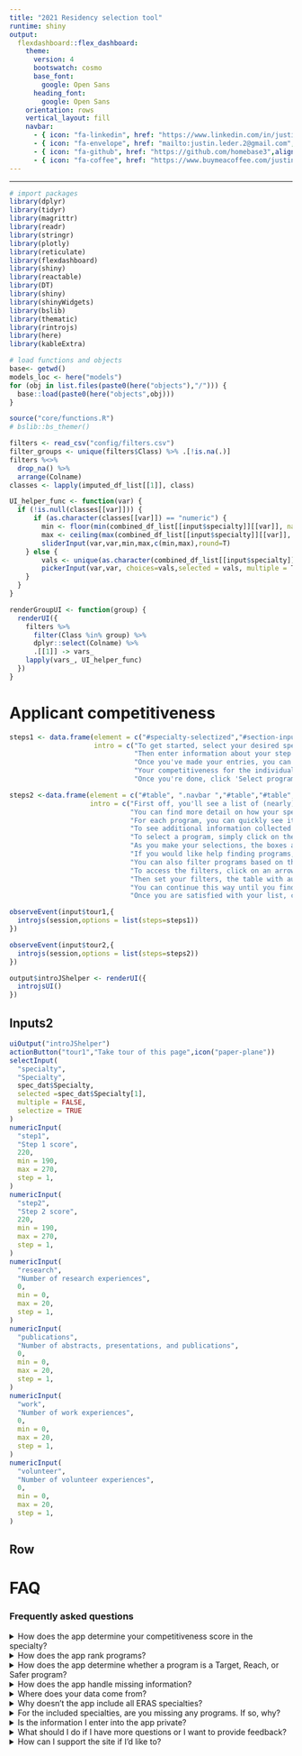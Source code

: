 ```yaml
---
title: "2021 Residency selection tool"
runtime: shiny
output:
  flexdashboard::flex_dashboard:
    theme:
      version: 4
      bootswatch: cosmo
      base_font: 
        google: Open Sans
      heading_font:
        google: Open Sans
    orientation: rows
    vertical_layout: fill
    navbar:
      - { icon: "fa-linkedin", href: "https://www.linkedin.com/in/justin-leder-3401904b/",align: right}
      - { icon: "fa-envelope", href: "mailto:justin.leder.2@gmail.com",align: right}
      - { icon: "fa-github", href: "https://github.com/homebase3",align: right}
      - { icon: "fa-coffee", href: "https://www.buymeacoffee.com/justinleder",align: right}
---
```


<style>
.html-widget.gauge {
  height: 100%; /*or try sth like 320px instead of 100%, whatever you prefer*/
}

.html-widget.gauge svg {
  height: 100%; /*or try sth like 320px instead of 100%, whatever you prefer*/
  margin-top: 0px;
  margin-bottom: 0px;
}

.btn-1 {
  background-color: #1F2041;
  color: #fff;
}
.btn-2 {
  background-color: #4B3F72;
  color: #fff;
}
.btn-3 {
  background-color: #119DA4;
  color: #fff;
}
.btn-4 {
  background-color: #19647E;
  color: #fff;
}

hr {
  border-top: none !important;
}

button {
  margin-bottom: 5px;
}

</style>

---

```r
# import packages
library(dplyr)
library(tidyr)
library(magrittr)
library(readr)
library(stringr)
library(plotly)
library(reticulate)
library(flexdashboard)
library(shiny)
library(reactable)
library(DT)
library(shiny)
library(shinyWidgets)
library(bslib)
library(thematic)
library(rintrojs)
library(here)
library(kableExtra)

# load functions and objects
base<- getwd()
models_loc <- here("models")
for (obj in list.files(paste0(here("objects"),"/"))) {
  base::load(paste0(here("objects",obj)))
}

source("core/functions.R")
# bslib::bs_themer()
```

<!-- ```{python import_models, context="setup", include = FALSE} -->
<!-- import turicreate as tc -->
<!-- models = dict() -->
<!-- for key in r.dat_list.keys(): -->
<!--   models[key] = tc.load_model(r.models_loc + '/' + key + '/') -->
<!-- ``` -->

```r
filters <- read_csv("config/filters.csv")
filter_groups <- unique(filters$Class) %>% .[!is.na(.)]
filters %<>%
  drop_na() %>%
  arrange(Colname)
classes <- lapply(imputed_df_list[[1]], class)
```

```r
UI_helper_func <- function(var) {
  if (!is.null(classes[[var]])) {
      if (as.character(classes[[var]]) == "numeric") {
        min <- floor(min(combined_df_list[[input$specialty]][[var]], na.rm = T))
        max <- ceiling(max(combined_df_list[[input$specialty]][[var]], na.rm = T))
        sliderInput(var,var,min,max,c(min,max),round=T)
    } else {
        vals <- unique(as.character(combined_df_list[[input$specialty]][[var]]))
        pickerInput(var,var, choices=vals,selected = vals, multiple = T, options=list(`liveSearch` = T, `actions-box` = TRUE,size = 10, `selected-text-format` = "count > 3"))
    }
  }
}

renderGroupUI <- function(group) {
  renderUI({
    filters %>%
      filter(Class %in% group) %>%
      dplyr::select(Colname) %>%
      .[[1]] -> vars_
    lapply(vars_, UI_helper_func)
  })
}
```

Applicant competitiveness
=======================

```r

steps1 <- data.frame(element = c("#specialty-selectized","#section-inputs","#section-overall-score","#step1Gauge", ".navbar"),
                     intro = c("To get started, select your desired specialty.",
                               "Then enter information about your step scores. Please note that these values are not logged or saved, and no one will have access to them other than you.",
                               "Once you've made your entries, you can see an assessment of your competitiveness in that specialty here versus matched applicants in the prior few years. This aggregates your scores on each individual components based on their relative importance accroding to program director surveys in your chosen specialty.",
                               "Your competitiveness for the individual components can also be found below. For example, this is your score based on your step 1 score alone",
                               "Once you're done, click 'Select programs' in the navbar to move to the next section. Give it a few seconds to load :)"))

steps2 <-data.frame(element = c("#table", ".navbar ","#table","#table","#table","#section-row-2",".btn",".section-inputs2","#UIProgram_basics","#UIProgram_basics","#UIProgram_basics","#UIbuttons"),
                    intro = c("First off, you'll see a list of (nearly) every program in your specialty. Programs are bucketted into \"Reach\", \"Target\", and \"Safer\" based on (1) your competitiveness in the specialty and (2) our assessment of the program based on applicant competitiveness, research quality, teaching quality, and patient outcomes. The initial order of the programs is based on this rank list, with the top program at the top.",
                              "You can find more detail on how your specialty was ranked by clicking \"More info on specialty ranking\" in the Navbar.",
                              "For each program, you can quickly see its details as well as links to all major relevant sites, including the Program website itself, Freida, AAMC, and Doximity where available.",
                              "To see additional information collected on an individual program, click the plus sign at the right of the table.",
                              "To select a program, simply click on the row in the table and it will highlight.",
                              "As you make your selections, the boxes at the top of the page will keep a tally of how many programs you've selected and at what level of competitiveness to help you craft a full, well-balanced program portfolio",
                              "If you would like help finding programs, click the \"Make recommendations and resort\" button. This will make recommendations based on a machine learning algorithm that tries to find similarities between your current selections and the other remaining programs. Once this loads, your current selections will be at the top, then the programs will be listed in the order of recommendation. I.e. the top recommended program will be first after your current selections.",
                              "You can also filter programs based on the menus contained below. These include all the traditional filters (e.g. Geography), but also some unique ones, including weather, cost of living, county health characteristics, and county divserity. We hope you find these useful.",
                              "To access the filters, click on an arrow to open the respective menu",
                              "Then set your filters, the table with automatically adjust, and don't worry, your prior selections will be saved, even if the filter removes them",
                              "You can continue this way until you find all your programs",
                              "Once you are satisfied with your list, click \"Download selections\" to dowload a csv file with all of the information about your chosen programs. Please note that the app will not save your selections ion, so make sure to do this to keep a record of your selection. Otherwise, you'll be starting from scratch the next time you open the app."))

observeEvent(input$tour1,{
  introjs(session,options = list(steps=steps1))
})

observeEvent(input$tour2,{
  introjs(session,options = list(steps=steps2))
})
```

```r
output$introJShelper <- renderUI({
  introjsUI()
})
```

Inputs2 {.sidebar}
------
```r
uiOutput("introJShelper")
actionButton("tour1","Take tour of this page",icon("paper-plane"))
selectInput(
  "specialty",
  "Specialty",
  spec_dat$Specialty,
  selected =spec_dat$Specialty[1],
  multiple = FALSE,
  selectize = TRUE
)
numericInput(
  "step1",
  "Step 1 score",
  220,
  min = 190,
  max = 270,
  step = 1,
)
numericInput(
  "step2",
  "Step 2 score",
  220,
  min = 190,
  max = 270,
  step = 1,
)
numericInput(
  "research",
  "Number of research experiences",
  0,
  min = 0,
  max = 20,
  step = 1,
)
numericInput(
  "publications",
  "Number of abstracts, presentations, and publications",
  0,
  min = 0,
  max = 20,
  step = 1,
)
numericInput(
  "work",
  "Number of work experiences",
  0,
  min = 0,
  max = 20,
  step = 1,
)
numericInput(
  "volunteer",
  "Number of volunteer experiences",
  0,
  min = 0,
  max = 20,
  step = 1,
)
```

Row {data-height=300}
----

<!-- ### Overall score -->
<!-- ```{r, context="server"} -->
<!-- output$valuebox <- renderValueBox({ -->
<!--   c(input$step1, input$step2, input$research, input$publications, input$work, input$volunteer) %>% -->
<!--     score_overall(., input$specialty, spec_dat,dists,PD_Survey_weights) %>% -->
<!--     `*`(100) -> score -->
<!--   col <- if_else(score >= 50, "#3fb618", if_else(score >= 20, "#ff7518", "#ff0039")) -->
<!--   score %>% -->
<!--     round(.) %>% -->
<!--     scales::ordinal(.) %>% -->
<!--     tags$p(., style = "font-size: 200%; color: #fff") %>% -->
<!--     valueBox(., caption = tags$p(paste0("percentile overall in ",input$specialty),style = "font-size: 150%; color: #fff"), icon = 'fa-star', color = col, href = NULL) -->
<!-- }) -->
<!-- ``` -->

<!-- ```{r, context="render"} -->
<!-- valueBoxOutput("valuebox") -->
<!-- ``` -->

<!-- Row {data-height=300} -->
<!-- ---- -->

<!-- ### Step 1 score -->

<!-- ```{r, context="server"} -->
<!-- output$step1Gauge<- renderGauge({ -->
<!--   score_step1(input$step1,input$specialty, spec_dat,dists)%>% -->
<!--     `*`(100) %>% -->
<!--     round(.) %>% -->
<!--     gauge(.,0,100, label = "Percentile", sectors = gaugeSectors(success = c(50,100), -->
<!--                                                                 warning = c(20,50), -->
<!--                                                                 danger = c(0,20), -->
<!--                                                                 colors = c("success", "warning","danger"))) -->
<!-- }) -->
<!-- ``` -->

<!-- ```{r, context="render"} -->
<!-- gaugeOutput("step1Gauge") -->
<!-- ``` -->

<!-- ### Step 2 score -->

<!-- ```{r, context="server"} -->
<!-- output$step2Gauge <- renderGauge({ -->
<!--   score_step2(input$step2,input$specialty, spec_dat,dists)%>% -->
<!--     `*`(100) %>% -->
<!--     round(.) %>% -->
<!--     gauge(.,0,100, label = "Percentile", sectors = gaugeSectors(success = c(67,100), -->
<!--                                                                 warning = c(33,67), -->
<!--                                                                 danger = c(0,33), -->
<!--                                                                 colors = c("success", "warning","danger"))) -->
<!-- }) -->
<!-- ``` -->

<!-- ```{r, context="render"} -->
<!-- gaugeOutput("step2Gauge") -->
<!-- ``` -->

<!-- Row {data-height=400} -->
<!-- ---- -->

<!-- ### Number of research experiences -->

<!-- ```{r, context="server"} -->
<!-- output$researchGauge <- renderGauge({ -->
<!--   score_research(input$research,input$specialty, spec_dat,dists)%>% -->
<!--     `*`(100) %>% -->
<!--     round(.) %>% -->
<!--     gauge(.,0,100, label = "Percentile", sectors = gaugeSectors(success = c(67,100), -->
<!--                                                                 warning = c(33,67), -->
<!--                                                                 danger = c(0,33), -->
<!--                                                                 colors = c("success", "warning","danger"))) -->
<!-- }) -->
<!-- ``` -->

<!-- ```{r, context="render"} -->
<!-- gaugeOutput("researchGauge") -->
<!-- ``` -->

<!-- ### Number of abstracts, presentations, and publications -->

<!-- ```{r, context="server"} -->
<!-- output$publicationsGauge <- renderGauge({ -->
<!--   score_publications(input$publications,input$specialty, spec_dat,dists)%>% -->
<!--     `*`(100) %>% -->
<!--     round(.) %>% -->
<!--     gauge(.,0,100, label = "Percentile", sectors = gaugeSectors(success = c(67,100), -->
<!--                                                                 warning = c(33,67), -->
<!--                                                                 danger = c(0,33), -->
<!--                                                                 colors = c("success", "warning","danger"))) -->
<!-- }) -->
<!-- ``` -->

<!-- ```{r, context="render"} -->
<!-- gaugeOutput("publicationsGauge") -->
<!-- ``` -->

<!-- ### Number of work experiences -->

<!-- ```{r, context="server"} -->

<!-- output$workGauge <- renderGauge({ -->
<!--   score_work(input$work,input$specialty, spec_dat,dists)%>% -->
<!--     `*`(100) %>% -->
<!--     round(.) %>% -->
<!--     gauge(.,0,100, label = "Percentile", sectors = gaugeSectors(success = c(67,100), -->
<!--                                                                 warning = c(33,67), -->
<!--                                                                 danger = c(0,33), -->
<!--                                                                 colors = c("success", "warning","danger"))) -->
<!-- }) -->
<!-- ``` -->

<!-- ```{r, context="render"} -->
<!-- gaugeOutput("workGauge") -->
<!-- ``` -->

<!-- ### Number of volunteer experiences -->

<!-- ```{r, context="server"} -->
<!-- output$volunteerGauge <- renderGauge({ -->
<!--   score_volunteer(input$volunteer,input$specialty, spec_dat,dists)%>% -->
<!--     `*`(100) %>% -->
<!--     round(.) %>% -->
<!--     gauge(.,0,100, label = "Percentile", sectors = gaugeSectors(success = c(67,100), -->
<!--                                                                 warning = c(33,67), -->
<!--                                                                 danger = c(0,33), -->
<!--                                                                 colors = c("success", "warning", -->
<!--                                                                            "danger"))) -->
<!-- }) -->
<!-- ``` -->

<!-- ```{r, context="render"} -->
<!-- gaugeOutput("volunteerGauge") -->
<!-- ``` -->

<!-- Select programs -->
<!-- ================ -->

<!-- Input {.sidebar data-width=300} -->
<!-- -------------------- -->

<!-- ```{r, context="server"} -->
<!-- output$UIbuttons <- renderUI({ -->
<!--   list( -->
<!--   actionButton("button","Make recommendations and resort"), -->
<!--   actionButton("tour2","Take tour of this page",icon("paper-plane")), -->
<!--   downloadButton("downloadData", "Download selections") -->
<!--   ) -->
<!-- }) -->
<!-- ``` -->

<!-- ```{r, context="render"} -->
<!-- uiOutput("UIbuttons") -->
<!-- ``` -->

<!-- <details> -->

<!-- <summary>Program basics</summary> -->
<!-- ```{r, context='server'} -->
<!-- output$UIProgram_basics<- renderGroupUI('Program basics') -->
<!-- ``` -->

<!-- ```{r, context='render'} -->
<!-- uiOutput('UIProgram_basics') -->
<!-- ``` -->
<!-- </details> -->

<!-- <details> -->
<!-- <summary>Geography</summary> -->
<!-- ```{r, context='server'} -->
<!-- output$UIGeography<- renderGroupUI('Geography') -->
<!-- ``` -->

<!-- ```{r, context='render'} -->
<!-- uiOutput('UIGeography') -->
<!-- ``` -->
<!-- </details> -->

<!-- <details> -->
<!-- <summary>Resident demographics</summary> -->
<!-- ```{r, context='server'} -->
<!-- output$UIResident_demographics<- renderGroupUI('Resident demographics') -->
<!-- ``` -->

<!-- ```{r, context='render'} -->
<!-- uiOutput('UIResident_demographics') -->
<!-- ``` -->
<!-- </details> -->

<!-- <details> -->
<!-- <summary>Accreditation</summary> -->
<!-- ```{r, context='server'} -->
<!-- output$UIAccreditation<- renderGroupUI('Accreditation') -->
<!-- ``` -->

<!-- ```{r, context='render'} -->
<!-- uiOutput('UIAccreditation') -->
<!-- ``` -->
<!-- </details> -->

<!-- <details> -->
<!-- <summary>Program size</summary> -->
<!-- ```{r, context='server'} -->
<!-- output$UIProgram_size<- renderGroupUI('Program size') -->
<!-- ``` -->

<!-- ```{r, context='render'} -->
<!-- uiOutput('UIProgram_size') -->
<!-- ``` -->
<!-- </details> -->

<!-- <details> -->
<!-- <summary>Applicant competitiveness</summary> -->
<!-- ```{r, context='server'} -->
<!-- output$UIApplicant_competitiveness<- renderGroupUI('Applicant competitiveness') -->
<!-- ``` -->

<!-- ```{r, context='render'} -->
<!-- uiOutput('UIApplicant_competitiveness') -->
<!-- ``` -->
<!-- </details> -->

<!-- <details> -->
<!-- <summary>International student considerations</summary> -->
<!-- ```{r, context='server'} -->
<!-- output$UIInternational_student_considerations<- renderGroupUI('International student considerations') -->
<!-- ``` -->

<!-- ```{r, context='render'} -->
<!-- uiOutput('UIInternational_student_considerations') -->
<!-- ``` -->
<!-- </details> -->

<!-- <details> -->
<!-- <summary>Program experience</summary> -->
<!-- ```{r, context='server'} -->
<!-- output$UIProgram_experience<- renderGroupUI('Program experience') -->
<!-- ``` -->

<!-- ```{r, context='render'} -->
<!-- uiOutput('UIProgram_experience') -->
<!-- ``` -->
<!-- </details> -->

<!-- <details> -->
<!-- <summary>Research</summary> -->
<!-- ```{r, context='server'} -->
<!-- output$UIResearch<- renderGroupUI('Research') -->
<!-- ``` -->

<!-- ```{r, context='render'} -->
<!-- uiOutput('UIResearch') -->
<!-- ``` -->
<!-- </details> -->

<!-- <details> -->
<!-- <summary>Teaching</summary> -->
<!-- ```{r, context='server'} -->
<!-- output$UITeaching<- renderGroupUI('Teaching') -->
<!-- ``` -->

<!-- ```{r, context='render'} -->
<!-- uiOutput('UITeaching') -->
<!-- ``` -->
<!-- </details> -->

<!-- <details> -->
<!-- <summary>Weather</summary> -->
<!-- ```{r, context='server'} -->
<!-- output$UIWeather<- renderGroupUI('Weather') -->
<!-- ``` -->

<!-- ```{r, context='render'} -->
<!-- uiOutput('UIWeather') -->
<!-- ``` -->

<!-- </details> -->

<!-- <details> -->
<!-- <summary>Cost of living</summary> -->
<!-- ```{r, context='server'} -->
<!-- output$UICost_of_living<- renderGroupUI('Cost of living') -->
<!-- ``` -->

<!-- ```{r, context='render'} -->
<!-- uiOutput('UICost_of_living') -->
<!-- ``` -->
<!-- </details> -->

<!-- <details> -->
<!-- <summary>County health characteristics</summary> -->
<!-- ```{r, context='server'} -->
<!-- output$UICounty_health_characteristics<- renderGroupUI('County health characteristics') -->
<!-- ``` -->

<!-- ```{r, context='render'} -->
<!-- uiOutput('UICounty_health_characteristics') -->
<!-- ``` -->
<!-- </details> -->

<!-- <details> -->
<!-- <summary>County demographics</summary> -->
<!-- ```{r, context='server'} -->
<!-- output$UICounty_demographics<- renderGroupUI('County demographics') -->
<!-- ``` -->

<!-- ```{r, context='render'} -->
<!-- uiOutput('UICounty_demographics') -->
<!-- ``` -->
<!-- </details> -->

<!-- <details> -->
<!-- <summary>Hospital outcomes</summary> -->
<!-- ```{r, context='server'} -->
<!-- output$UIHospital_outcomes<- renderGroupUI('Hospital outcomes') -->
<!-- ``` -->

<!-- ```{r, context='render'} -->
<!-- uiOutput('UIHospital_outcomes') -->
<!-- ``` -->
<!-- </details> -->

<!-- Row {data-height=50} -->

<!-- ----- -->

<!-- ```{r server_logic, context="server", include = F} -->
<!-- # keep track of selections -->
<!-- `%notin%` <- Negate(`%in%`) -->

<!-- #initialize reactive vals -->
<!-- to_join <- reactiveVal(data.frame(ID = "", recommend_rank=0)) -->
<!-- selectedID_list <- reactiveVal() -->
<!-- selectedIDs <- reactiveVal() -->
<!-- difficulty_counts <- reactiveVal(list("Reach" = 0,"Target" = 0, "Safer" = 0)) -->
<!-- df_save <- reactiveVal() -->

<!-- # initialize global variables -->

<!-- hardcode_selectedIDs <- NULL -->

<!-- #log selections -->

<!-- observeEvent(input$table_row_last_clicked,{ -->
<!--   ID <- combined_df_list[[input$specialty]] %>% -->
<!--     arrange(Overall_rank) %>% -->
<!--     .[input$table_row_last_clicked,"ID"] %>% -->
<!--     as.character(.) -->

<!--   if (ID %notin% names(selectedID_list())) { -->
<!--     lis_ <- selectedID_list() -->
<!--     lis_[[ID]] <- 1 -->
<!--     selectedID_list(lis_) -->
<!--   } else { -->
<!--     lis_ <- selectedID_list() -->
<!--     lis_[[ID]] <- lis_[[ID]] + 1 -->
<!--     selectedID_list(lis_) -->
<!--   } -->

<!--   newVal <- names(selectedID_list())[as.vector(unlist(lapply(selectedID_list(),function(i) mod(i,2)==1)))] -->
<!--   selectedIDs(newVal) -->
<!--   harcode_selectedIDs <<- selectedIDs() -->

<!--   #make scoring calculations -->

<!--   score <- c(input$step1, input$step2, input$research, input$publications, input$work, input$volunteer) %>% -->
<!--     score_overall(., input$specialty, spec_dat,dists,PD_Survey_weights) -->
<!--   safer <- pnorm(qnorm(score) - input$rangeset) -->
<!--   reach <- pnorm(qnorm(score) + input$rangeset) -->

<!--   combined_df_list[[input$specialty]] %>% -->
<!--     mutate(Range = if_else(Overall_percentile > reach, "Reach", if_else(Overall_percentile > safer, "Target","Safer")), .before=1) %>% -->
<!--     filter(ID %in% selectedIDs()) %>% -->
<!--     dplyr::select(Range) %>% -->
<!--     table(.) -> value_counts -->
<!--   new_lis <- list("Reach" = 0,"Target" = 0, "Safer" = 0) -->
<!--   for (name in c("Reach","Target","Safer")) { -->
<!--     if (name %in% names(value_counts)) { -->
<!--       new_lis[[name]] <- value_counts[[name]][[1]] -->
<!--     } -->
<!--   } -->
<!--   difficulty_counts(new_lis) -->

<!--   #prepare download helper -->
<!--   data <- reactive({ -->
<!--     out <- df_save() -->
<!--     out %>% -->
<!--       filter(ID %in% selectedIDs()) -->
<!--   }) -->
<!--   output$downloadData <- downloadHandler( -->
<!--     filename = function() { -->
<!--       paste0(Sys.Date(), "_output.csv") -->
<!--     }, -->
<!--     content = function(file) { -->
<!--       vroom::vroom_write(data(), file, delim = ",") -->
<!--     } -->
<!-- ) -->
<!-- }) -->

<!-- #reinitialize selections if specialty is switched or if bucketing cut-offs are updated -->
<!-- observeEvent(input$specialty,{ -->
<!--   selectedID_list(list()) -->
<!--   selectedIDs(c()) -->
<!--   difficulty_counts(list("Reach" = 0,"Target" = 0, "Safer" = 0)) -->
<!-- }) -->

<!-- observeEvent(input$rangeset,{ -->
<!--   selectedID_list(list()) -->
<!--   selectedIDs(c()) -->
<!--   difficulty_counts(list("Reach" = 0,"Target" = 0, "Safer" = 0)) -->
<!-- }) -->
<!-- ``` -->

<!-- ### Reach program -->

<!-- ```{r, context="server"} -->

<!-- output$valuebox_reach <- renderValueBox({ -->
<!--     valueBox(tags$p(difficulty_counts()[["Reach"]], style = "font-size: 150%; color: #fff"), caption = tags$p(paste0("target programs selected"), style = "font-size: 150%; color: #fff"), color = "info", href = NULL) -->
<!-- }) -->
<!-- ``` -->

<!-- ```{r, context="render"} -->
<!-- valueBoxOutput("valuebox_reach") -->
<!-- ``` -->

<!-- ### Target program -->

<!-- ```{r, context="server"} -->
<!-- output$valuebox_target <- renderValueBox({ -->
<!--     valueBox(tags$p(difficulty_counts()[["Target"]], style = "font-size: 150%; color: #fff"), caption = tags$p(paste0("target programs selected"),style = "font-size: 150%; color: #fff"), color = "warning", href = NULL) -->
<!-- }) -->
<!-- ``` -->

<!-- ```{r, context="render"} -->
<!-- valueBoxOutput("valuebox_target") -->
<!-- ``` -->

<!-- ### Safer program -->

<!-- ```{r, context="server"} -->
<!-- output$valuebox_safer <- renderValueBox({ -->
<!--     valueBox(tags$p(difficulty_counts()[["Safer"]], style = "font-size: 150%; color: #fff"), caption = tags$p(paste0("safer programs selected"),style = "font-size: 150%; color: #fff"), color = "success", href = NULL) -->
<!-- }) -->
<!-- ``` -->

<!-- ```{r, context="render"} -->
<!-- valueBoxOutput("valuebox_safer") -->
<!-- ``` -->

<!-- Row {data-height=900} -->

<!-- ----- -->

<!-- ### -->

<!-- ```{r, context="server"} -->
<!-- observeEvent(input$button,{ -->
<!--   #join recommendations to the dataframe -->
<!--   inter <- py$models[[input$specialty]]$recommend_from_interactions(observed_items=as.list(selectedIDs()),k=as.integer(1000))$to_dataframe()[,] %>% -->
<!--     as.data.frame(.) %>% -->
<!--     rename(recommend_rank = rank) -->
<!--   to_join(inter) -->
<!-- }) -->

<!-- output$table <- DT::renderDT({ -->
<!--   #make scoring calculations -->
<!--   score <- c(input$step1, input$step2, input$research, input$publications, input$work, input$volunteer) %>% -->
<!--     score_overall(., input$specialty, spec_dat,dists,PD_Survey_weights) -->
<!--   safer <- pnorm(qnorm(score) - input$rangeset) -->
<!--   reach <- pnorm(qnorm(score) + input$rangeset) -->

<!--   #build core dataframe -->
<!--   df <- combined_df_list[[input$specialty]] %>% -->
<!--     arrange(Overall_rank) %>% -->
<!--     mutate(Range = if_else(Overall_percentile > reach, "Reach", if_else(Overall_percentile > safer, "Target","Safer")), .before=1) %>% -->
<!--     mutate(`Program website` = if_else(is.na(`Program website`),as.character(NA),paste0('<a style="font-size:100%" href="', `Program website`,'" target="_blank" class="btn btn-1">Link</a>'))) %>% -->
<!--     mutate(`Freida` = if_else(is.na(`ID`),as.character(NA),paste0('<a style="font-size:100%" href="https://freida.ama-assn.org/program/', `ID`,'" target="_blank" class="btn btn-2">Link</a>'))) %>% -->
<!--     mutate(`AAMC link` = if_else(is.na(`AAMC link`),as.character(NA),paste0('<a style="font-size:100%" href="', `AAMC link`,'" target="_blank" class="btn btn-3">Link</a>'))) %>% -->
<!--     mutate(`Doximity link` = if_else(is.na(`Doximity link`),as.character(NA),paste0('<a style="font-size:100%" href="', `Doximity link`,'" target="_blank" class="btn btn-4">Link</a>'))) %>% -->
<!--     relocate(City, .after=`Residency program name`) -->

<!--   #filter core dataframe -->
<!--   for (group in filter_groups) { -->
<!--     vars_ <- filters %>% -->
<!--       filter(Class == group) %>% -->
<!--       dplyr::select(Colname) %>% -->
<!--       .[[1]] -->
<!--     for (var in vars_) { -->
<!--       if (!is.null(classes[[var]])) { -->
<!--         if (classes[[var]] %in% c("character","factor")) { -->
<!--           df %<>% -->
<!--             filter_at(vars(var), any_vars((. %in% input[[var]]))) -->
<!--           } else { -->
<!--             df %<>% -->
<!--               filter_at(vars(var), any_vars((. >= input[[var]][1] & . <= input[[var]][2]))) -->
<!--           } -->
<!--       } -->
<!--     } -->
<!--   } -->

<!--   # create and style DR -->
<!--   val <- to_join() -->
<!--   vis <- c("Range","Residency program name", "City", "State", "Overall rank","Program website","Freida","AAMC link","Doximity link", "# Residents on Duty Year 1","Range of average USMLE Step 1 score of current residents") -->
<!--   df %<>% -->
<!--     dplyr::select(.,-any_of(c("recommend_rank"))) %>% -->
<!--     left_join(.,val,by="ID")  %>% -->
<!--     relocate(any_of(vis)) -->

<!--   # create helper to move selected items to the top -->
<!--   df$prev_select <- if_else(df$ID %in% isolate(selectedIDs()),c(TRUE),c(FALSE)) -->

<!--   # select previous rows -->
<!--   selectedRows <- which(df$ID %in% isolate(selectedIDs())) -->

<!--   # find columns to hide -->
<!--   to_hide1 <- which(str_detect(colnames(df),"_1")) -->
<!--   to_hide2 <- which(colnames(df) %in% c("score","recommend_rank","prev_select","Specialty")) -->
<!--   to_hide3 <- which(str_detect(colnames(df),"_percentile")) -->

<!--   # find colnames to color -->

<!--   from_color <- colSums(is.na(df)) %>% -->
<!--     .[.>0] %>% -->
<!--     names(.) %>% -->
<!--     .[!is.na(str_locate(.,"_1")[,1])] -->

<!--   to_color <- from_color %>% -->
<!--     str_sub(.,1,-3) -->

<!--   # save df for downloading -->
<!--   df_save(df) -->

<!--   # prepare colname changes -->

<!--   colname_change_list = list() -->
<!--   colname_change_list[["Program website"]] <- "Program" -->
<!--   colname_change_list[["AAMC link"]] <- "AAMC" -->
<!--   colname_change_list[["Doximity link"]] <- "Doximity" -->
<!--   colname_change_list[["# Residents on Duty Year 1"]] <- "# Year 1 Residents" -->
<!--   colname_change_list[["Range of average USMLE Step 1 score of current residents"]] <- "Current residents Step 1 range" -->
<!--   colname_change_vec <- as.numeric(lapply(names(colname_change_list), function(i) which(colnames(df) == i) + 1)) -->
<!--   names(colname_change_vec) <- as.character(colname_change_list) -->

<!--   #adjust to_color for new column names -->
<!--   replace_indices_base <- sapply( names(colname_change_list), function(i) which(to_color == i)) %>% -->
<!--     as.numeric(.) -->
<!--   replace_indices_non_na <- replace_indices_base %>% -->
<!--     is.na(.) %>% -->
<!--     as.numeric(.) %>% -->
<!--     multiply_by(-1) %>% -->
<!--     add(1) %>% -->
<!--     as.logical(.) %>% -->
<!--     which(.) -->
<!--   to_color <- replace(to_color, replace_indices_base[replace_indices_non_na], as.character(colname_change_list)[replace_indices_non_na]) -->

<!--   # wrap column names and adjust variable names accordingly -->
<!--   colnames(df) %<>% wrap_title -->
<!--   to_color %<>% wrap_title -->
<!--   from_color %<>% wrap_title -->
<!--   names(colname_change_vec) %<>% wrap_title -->

<!--   # mutate NAs and round numbers -->
<!--   df %<>% -->
<!--     mutate_at(vars(contains("_1")), ~as.numeric(is.na(.))) %>% -->
<!--     mutate_if(is.numeric, ~round(.,2)) -->

<!--   # get full colnames -->
<!--   colnames(df) -->

<!--   # create datatable -->
<!--   datatable(df, escape = F, -->
<!--             colnames = colname_change_vec, -->
<!--             options= list(autoWidth = TRUE, -->
<!--                           pageLength = 10, -->
<!--                           lengthMenu = c(6, 8, 10, 12), -->
<!--                           columnDefs = list(list(visible=FALSE, targets=c(to_hide1,to_hide2,to_hide3))), -->
<!--                           order = list(list(ncol(df),'desc'),list(ncol(df)-1,'asc')), -->
<!--                           displayStart=floor(length(selectedRows)/10)*10, -->
<!--                           scrollX = TRUE, -->
<!--                           fixedColumns = list(leftColumns = 3)), -->
<!--             extensions = 'FixedColumns', -->
<!--             class = "display nowrap", -->
<!--             selection = list(mode = "multiple", target = "row", selected = selectedRows)) %>% -->
<!--     formatStyle(.,"Range", backgroundColor = styleEqual(c("Reach","Target","Safer"), c("#9954bb", "#ff7518","#3fb618")), color = styleEqual(c("Reach","Target","Safer"), c("#fff", "#fff","#fff"))) %>% -->
<!--     formatStyle(.,columns = to_color,valueColumns = from_color,color = styleEqual(c(1),c("#ff0039"))) %>% -->
<!--     formatStyle(.,columns = 1:ncol(df), fontSize = '100%') -->
<!--   } -->
<!-- ) -->
<!-- ``` -->

<!-- ```{r, context="render"} -->
<!-- #output DT -->
<!-- DTOutput("table") -->
<!-- ``` -->

<!-- > Red text indicates values imputed through machine learning. -->

FAQ
===

### Frequently asked questions

<details>
<summary> How does the app determine your competitiveness score in the specialty?</summary>
<div>
In short, the app compares you to matched applicants in the specialty
you've chosen:

<ul>
<li>Your step 1 score</li>
<li>Your step 2 score</li>
<li>Your number of research experiences </li>
<li>Your number of publications </li>
<li>Your number of work experiences </li>
<li>Your number of volunteer experiences </li>
</ul>

Specifically, we compare your inputed scores and experiences to data provided by the AAMC on the [scores](https://www.aamc.org/data-reports/students-residents/interactive-data/report-residents/2020/table-b2-usmle-step-1-and-step-2-ck-scores-first-year-residents-specialty), and [experiences](https://www.aamc.org/data-reports/students-residents/interactive-data/report-residents/2020/table-b1-test-scores-and-experiences-first-year-residents-specialty) of matched applicants in your chosen specialty:

To come up with an aggregate score, we weight the six metrics above
based on [feedback provided by program
directors](https://mk0nrmp3oyqui6wqfm.kinstacdn.com/wp-content/uploads/2020/08/2020-PD-Survey.pdf)
on which factors matter most in selecting candidates to interview.

```r
output$text1 <- renderText({
  paste0("For your chosen specialty of ", input$specialty,", the factors are weighted as follows:")
})
```

```r
textOutput("text1")
```

```r
output$kable_factors <- function() {
  req(input$specialty)
  PD_Survey_weights %>%
    filter(Specialty == input$specialty) %>%
    t() %>%
    as.data.frame(.) %>%
    janitor::row_to_names(.,1) %>%
    rename(Weights = 1) %>%
    mutate_at(1, as.numeric) %>%
    mutate_at(1, scales::percent) %>%
    kbl(.) %>%
    kable_styling(.)
}
```

```r
tableOutput("kable_factors")
```
</div>
</details>

<details>
<summary>How does the app rank programs?</summary>
<div>
Program ranking is a bit more complicated. It's a weighted averaged of many factors. 30% of the ranking is tied to same six applicant competitive measures used to determine individual competitiveness. This is done by looking at the data each program provides on their respective residents. Note that programs don't provide data on Step 2 scores, so Step 1 scores are used as a proxy for both. 

The other 70% of the ranking is tied to remaining applicant characteristics, program selectivity, the quality of care at the hospital, research funding at the hospital, and teaching quality at the hospital, measured by board scores in common specialties. 

```r
output$text2 <- renderText({
  paste0("For your chosen specialty of ", "Anesthesiology",", the factors are weighted as follows:")
})
```

```r
textOutput("text2")
```

```r
output$kable_factors2 <- function() {
  req(input$specialty)
  categories <- c(rep("Applicant competitiveness (core)",5),
                  rep("Applicant competitiveness (other)",3),
                  rep("Program selectivity",3),
                  rep("Care quality",7),
                  rep("Research quality",3),
                  rep("Teaching quality",5)
                  )
  ranking_weights %>% 
    filter(Specialty == "Anesthesiology") %>% 
    t() %>% 
    as.data.frame(.) %>% 
    janitor::row_to_names(.,1) %>% 
    rename(Weight = 1) %>% 
    mutate_at(1, as.numeric) %>%
    tibble::rownames_to_column(.,"Metric") %>% 
    mutate(Category = categories,.before=1) -> save
  
  save %>% 
    group_by(Category) %>% 
    summarize(`Total weight`=sum(Weight)) %>% 
    left_join(save,.) %>% 
    relocate(`Total weight`,.after=Category) %>% 
    mutate_at(vars(all_of(c("Total weight","Weight"))), ~scales::percent(., accuracy = 0.1)) %>% 
    kbl(.) %>% 
    kableExtra::collapse_rows(.,columns = 1:2, valign = 'middle') %>%
    kable_styling(.) 
}
```

```r
tableOutput("kable_factors2")
```
</div>
</details>

<details>
<summary>How does the app determine whether a program is a Target, Reach, or Safer program?</summary>

```r
output$text3 <- renderText({
  paste0("In short, it merges your own competitiveness with the school rankings above. Since both are ranked on a percentile scale between 0 and 1, a simple suggestion might be to set the Target range at ±x percentile of your competitiveness score. But this has a major flaw: there are many more successful applicants near the middle of the distribution. Because these applicants are more similar to each other, the Target range should be wider. Effectively, they look similar to other applicants at a larger portion of schools than at either end (low or high) of the distribution.\n\n","Instead, the app translates your competitiveness score and the school rankings in terms of the normal distibution. It arbitrarily considers any school with a rating within ±",input$rangeset, " standard deviations of your score to be in the Target range. Anything below is considered Safer and above is considered a Reach. You can adjust this setting below.\n\n")
})
```

```r
textOutput("text3")
```

```r
sliderInput("rangeset", "Target range set at ±x standard deviations",0,1,0.4)
```

```r
output$text4 <- renderText({
  score <- c(input$step1, input$step2, input$research, input$publications, input$work, input$volunteer) %>%
    score_overall(., input$specialty, spec_dat,dists,PD_Survey_weights)
  safer <- pnorm(qnorm(score) - input$rangeset)
  reach <- pnorm(qnorm(score) + input$rangeset)
  paste0("For example, based on the information you've provided and your chosen specialty of ","Anesthesiology",", you rank at the ",scales::ordinal(100*score)," percentile in your specialty. As shown in the chart below, this sets your Target range for schools ranked between the ", scales::ordinal(100*safer), " percentile and the ", scales::ordinal(100*reach)," percentile. Anything above the ",scales::ordinal(100*reach), " is considerded a reach, and anything below the ",scales::ordinal(100*safer), " percentil is considered Safer.\n\n")
})
```


```r
textOutput("text4")
```
<br>
If you prefer to think visually, the chart below indicates where you sit within the distribution:

```r
output$gg <- renderPlotly({
  score <- c(input$step1, input$step2, input$research, input$publications, input$work, input$volunteer) %>%
    score_overall(., input$specialty, spec_dat,dists,PD_Survey_weights)
  safer <- qnorm(score) - input$rangeset
  reach <- qnorm(score) + input$rangeset
  actual <- qnorm(score)
  lbound <- min(-3,safer)
  ubound <- max(3, reach)
  ggplot(data = data.frame(x = c(lbound,ubound)), aes(x)) +
    stat_function(aes(fill = "Safer"), xlim = c(lbound, safer), fun = dnorm, n = 101, args = list(mean = 0, sd = 1), geom="area") +
    stat_function(aes(fill = "Target"), xlim = c(safer, reach), fun = dnorm, n = 101, args = list(mean = 0, sd = 1), geom="area") +
    stat_function(aes(fill = "Reach"), xlim = c(reach, ubound), fun = dnorm, n = 101, args = list(mean = 0, sd = 1), geom="area") +
    xlim(lbound-1, ubound+1) +
    ylab("") +
    xlab("Standard deviations from mean") +
    scale_fill_manual(values = c("#9954bb","#3fb618","#ff7518")) +
    geom_point(data=data.frame(x=actual,y=dnorm(actual)), aes(x=x, y=y), color="blue") + 
    geom_text(data=data.frame(x=actual,y=dnorm(actual)), aes(x=x, y=y, label=paste0("You: ",scales::ordinal(score*100), " percentile")), color="blue", nudge_x = if_else(actual>0,0.6,-0.6)) +
    geom_point(data=data.frame(x=safer,y=dnorm(safer)), aes(x=x, y=y), color="#3fb618") + 
    geom_text(data=data.frame(x=safer+if_else(safer>0,.1,-.1),y=dnorm(safer)), aes(x=x, y=y, label=paste0(scales::ordinal(pnorm(safer)*100), " percentile")), color="#3fb618", nudge_x = if_else(safer>0,0.45,-0.45)) +
    geom_point(data=data.frame(x=reach,y=dnorm(reach)), aes(x=x, y=y), color="#9954bb") + 
    geom_text(data=data.frame(x=reach+if_else(reach>0,.1,-.1),y=dnorm(reach)), aes(x=x, y=y, label=paste0(scales::ordinal(pnorm(reach)*100), " percentile")), color="#9954bb", nudge_x = if_else(reach>0,0.45,-0.45)) +
    guides(fill=guide_legend(title="Category")) +
    theme(axis.ticks.y = element_blank(), axis.text.y = element_blank()) -> gg 
ggplotly(gg)
})
```

```r
plotlyOutput("gg")
```

</details>

<details>
<summary>How does the app handle missing information?</summary>

Data is missing from the app for two reasons:
<ul>
<li> Programs did not provide relevant info (e.g. step scores) to the AAMC </li>
<li> Auxiliary information (e.g. Medicare Hospital data) could not be joined to the underlying program data due to an inadequate match </li>
</ul>


```r
output$text5 <- renderText({
  missing <- sum(is.na(dat_list[[input$specialty]]))
  total <- nrow(dat_list[[input$specialty]]) * (ncol(dat_list[[input$specialty]])-2) #subtract two due to name and ID
   paste0("Note that this is common, but not alarmingly so. In your chosen specialty of ",input$specialty," approximately ",scales::percent(missing/total), ". Unfortunately, this still presents a significant issue in ranking schools, since missing data would interfere with the ranking algorithm above. Fortunately, missing data is a well studied phenomenon. This app uses random forest imputation, a nonlinear machine learning algorithm, to help fill in the blanks. In the main program table on the \"Select programs\" tab, all imputed values are marked in red for transparency.")
})
```

```r
textOutput("text5")
```
</details>

<details>
<summary>Where does your data come from?</summary>
<div>
```r
paste0("The app relies on ", nrow(bibliography)," main sources. The full list of sources can be found below:") %>% 
  tags$p(.)
```

```r
bibliography %>% 
  mutate(Link = paste0('<a style="font-size:100%" href="', Link,'" target="_blank" class="btn btn-1">Link</a>')) %>% 
  kbl(., escape = F) %>% 
  kable_styling(.)
```

Note that this data is under fair use only for non-commercial purposes, so please do not use commercially.

</div>
</details>

<details>
<summary>Why doesn't the app include all ERAS specialties?</summary>
<div>
```r
paste0("Unfortunately, the main data source for this app, AAMC residency explorer, only carries ",length(names(dat_list)), "specialties. This represents the vast majority of total programs, including all specialties with over 100 programs except Opthamology and Urology. The full list of included specialties below, along with the number of programs for each specialty.") %>% 
  tags$p(.)
```

```r
dat %>% 
  group_by(Specialty) %>% 
  summarize(`Total programs` = n())  %>% 
  kbl(.) %>% 
  kable_styling(.)
```
</div>
</details>

<details>
<summary>For the included specialties, are you missing any programs. If so, why? </summary>
<div>
```r
output$text6 <- renderText({
  paste0("Even for the included specialties, AAMC residency explorer is not a complete dataset, or is very close. In total, it is missing ",nrow(missing_programs), ". In your chosen specialty, it is missing ",nrow(missing_programs %>% filter(Specialty == input$specialty)), ". Those programs are:")
})
```

```r
textOutput("text6")
```

```r
output$kable_missing <- function() {
  req(input$specialty)
  missing_programs %>% 
    filter(Specialty == input$specialty) %>% 
    kbl(.) %>% 
    kable_styling(.)
}
```
  
```r
tableOutput("kable_missing")
```
</div>
</details>

<details>
<summary>Is the information I enter into the app private? </summary>

Yes, in the sense that no user or administrator will have access. No information will be saved across sessions. The downside of this is that once you leave the app, you'll lose your progress.

</details>

<details>
<summary>What should I do if I have more questions or I want to provide feedback? </summary>

Hit the envelope button on the top right of the page. It's a link to send me an email!
</details>

<details>
<summary>How can I support the site if I'd like to?  </summary>

Hit the coffee button on the top right of the page. It's a link to my "Buy me a coffee page". Any support you'd be willing to provide is much appreciated. It costs me ~$12 per month to keep up the Jupyterhub that hosts this site.
</details>
